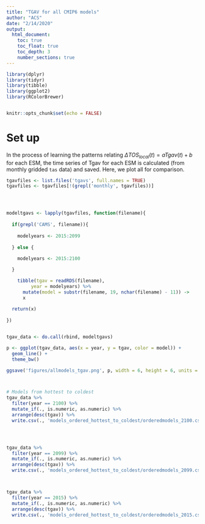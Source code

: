 ```yaml
---
title: "TGAV for all CMIP6 models"
author: "ACS"
date: "2/14/2020"
output:
  html_document:
    toc: true
    toc_float: true
    toc_depth: 3
    number_sections: true
---
```


```r
library(dplyr)
library(tidyr)
library(tibble)
library(ggplot2)
library(RColorBrewer)


knitr::opts_chunk$set(echo = FALSE)
```

# Set up

In the process of learning the patterns relating $\Delta TOS_{local}(t) = a Tgav(t) + b$ for each ESM, the time series of Tgav for each ESM is calculated (from monthly gridded `tas` data) and saved. Here, we plot all for comparison.


```r
tgavfiles <- list.files('tgavs', full.names = TRUE)
tgavfiles <- tgavfiles[!(grepl('monthly', tgavfiles))]




modeltgavs <- lapply(tgavfiles, function(filename){
  
  if(grepl('CAMS', filename)){
    
    modelyears <- 2015:2099
    
  } else {
    
    modelyears <- 2015:2100

  }

    tibble(tgav = readRDS(filename),
         year = modelyears) %>%
      mutate(model = substr(filename, 19, nchar(filename) - 11)) ->
      x
    
  return(x)
  
})


tgav_data <- do.call(rbind, modeltgavs)

p <- ggplot(tgav_data, aes(x = year, y = tgav, color = model)) +
  geom_line() +
  theme_bw()

ggsave('figures/allmodels_tgav.png', p, width = 6, height = 6, units = 'in')



# Models from hottest to coldest
tgav_data %>%
  filter(year == 2100) %>%
  mutate_if(., is.numeric, as.numeric) %>%
  arrange(desc(tgav)) %>%
  write.csv(., 'models_ordered_hottest_to_coldest/orderedmodels_2100.csv', row.names = F)




tgav_data %>%
  filter(year == 2099) %>%
  mutate_if(., is.numeric, as.numeric) %>%
  arrange(desc(tgav)) %>%
  write.csv(., 'models_ordered_hottest_to_coldest/orderedmodels_2099.csv', row.names = F)



tgav_data %>%
  filter(year == 2015) %>%
  mutate_if(., is.numeric, as.numeric) %>%
  arrange(desc(tgav)) %>%
  write.csv(., 'models_ordered_hottest_to_coldest/orderedmodels_2015.csv', row.names = F)

```

